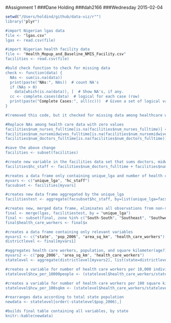 #Assignment 1
###Dane Holding
###dah2166
###Wednesday 2015-02-04

```r
setwd("/Users/holdind/github/data-viz/r"")
library("plyr")

#import Nigerian lgas data
file <- "lgas.csv"
lgas <- read.csv(file)

#import Nigerian health facility data
file <- "Health_Mopup_and_Baseline_NMIS_Facility.csv"
facilities <- read.csv(file)

#buld check function to check for missing data
check <- function(data) {
  NAs <- sum(is.na(data))
  print(paste("NAs:", NAs))  # count NA's
  if (NAs > 0) 
    data[which(is.na(data)), ]  # Show NA's, if any.
  cc <- complete.cases(data)  # logical for each case (row)
  print(paste("Complete Cases:", all(cc)))  # Given a set of logical values, are all TRUE?
}

#(removed this code, but it checked for missing data among healthcare workers)

#Replace NAs among health care data with zero values
facilities$num_nurses_fulltime[is.na(facilities$num_nurses_fulltime)] <-0
facilities$num_nursemidwives_fulltime[is.na(facilities$num_nursemidwives_fulltime)] <-0
facilities$num_doctors_fulltime[is.na(facilities$num_doctors_fulltime)] <-0

#save the above change
facilities <- subset(facilities)

#create new variable in the facilities data set that sums doctors, midwives, nurses
facilities$hc_staff <- facilities$num_doctors_fulltime + facilities$num_nursemidwives_fulltime + facilities$num_nurses_fulltime

#creates a data frame only containing unique_lga and number of health care staff
myvars <- c("unique_lga", "hc_staff")
facsubset <- facilities[myvars]

#creates new data frame aggregated by the unique_lga
facilitiestest <- aggregate(facsubset$hc_staff, by=list(unique_lga=facsubset$unique_lga), FUN=sum)

#creates new, merged data frame, eliminates all observations from non-southern zones
final <- merge(lgas, facilitiestest, by = "unique_lga")
final <- subset(final, zone %in% c("South-South", "Southeast", "Southwest"))
final$health_care_workers <- final$x

#creates a data frame containing only relevant variables
myvars1 <- c("state", "pop_2006", "area_sq_km", "health_care_workers")
districtlevel <- final[myvars1]

#aggregates health care workers, population, and square kilometer(age?) according to Nigerian state
myvars2 <- c("pop_2006", "area_sq_km", "health_care_workers")
statelevel <- aggregate(districtlevel[myvars2], list(state=districtlevel$state), FUN=sum)

#creates a variable for number of health care workers per 10,000 individuals
statelevel$hcw_per_10000people <- (statelevel$health_care_workers/statelevel$pop_2006)*10000

#creates a variable for number of health care workers per 100 square kilometers
statelevel$hcw_per_100sqkm <- (statelevel$health_care_workers/statelevel$area_sq_km)*100

#rearranges data according to total state population
newdata <- statelevel[order(-statelevel$pop_2006),]

#builds final table containing all variables, by state
knitr::kable(newdata)
```